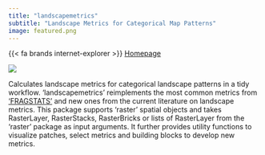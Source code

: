 ```yaml
---
title: "landscapemetrics"
subtitle: "Landscape Metrics for Categorical Map Patterns"
image: featured.png
---
```


{{< fa brands internet-explorer >}} [Homepage](https://r-spatialecology.github.io/landscapemetrics/)

![](featured.png){fig-align="center"}

Calculates landscape metrics for categorical landscape patterns in a tidy workflow. 'landscapemetrics' reimplements the most common metrics from ['FRAGSTATS'](https://www.umass.edu/landeco/research/fragstats/fragstats.html) and new ones from the current literature on landscape metrics. This package supports 'raster' spatial objects and takes RasterLayer, RasterStacks, RasterBricks or lists of RasterLayer from the 'raster' package as input arguments. It further provides utility functions to visualize patches, select metrics and building blocks to develop new metrics.

